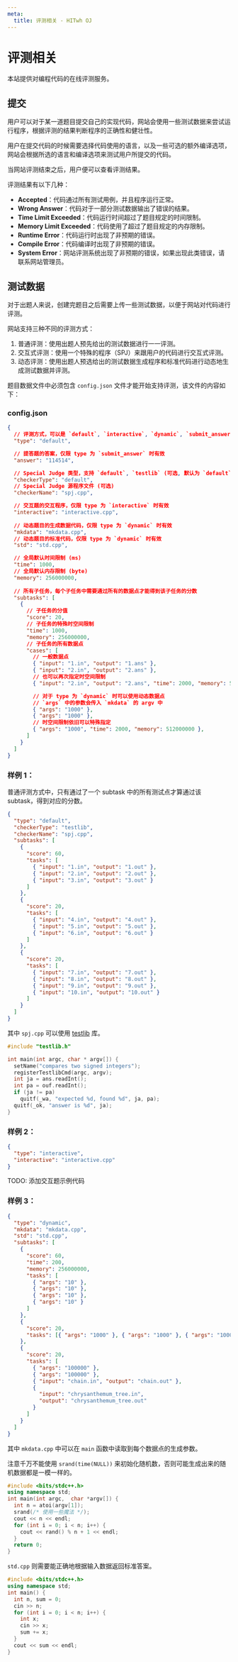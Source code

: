 ```yaml
---
meta:
  title: 评测相关 - HITwh OJ
---
```


# 评测相关

本站提供对编程代码的在线评测服务。

## 提交

用户可以对于某一道题目提交自己的实现代码，网站会使用一些测试数据来尝试运行程序，根据评测的结果判断程序的正确性和健壮性。

用户在提交代码的时候需要选择代码使用的语言，以及一些可选的额外编译选项，网站会根据所选的语言和编译选项来测试用户所提交的代码。

当网站评测结束之后，用户便可以查看评测结果。

评测结果有以下几种：

- **Accepted**：代码通过所有测试用例，并且程序运行正常。
- **Wrong Answer**：代码对于一部分测试数据输出了错误的结果。
- **Time Limit Exceeded**：代码运行时间超过了题目规定的时间限制。
- **Memory Limit Exceeded**：代码使用了超过了题目规定的内存限制。
- **Runtime Error**：代码运行时出现了非预期的错误。
- **Compile Error**：代码编译时出现了非预期的错误。
- **System Error**：网站评测系统出现了非预期的错误，如果出现此类错误，请联系网站管理员。

## 测试数据

对于出题人来说，创建完题目之后需要上传一些测试数据，以便于网站对代码进行评测。

网站支持三种不同的评测方式：

1. 普通评测：使用出题人预先给出的测试数据进行一一评测。
2. 交互式评测：使用一个特殊的程序（SPJ）来跟用户的代码进行交互式评测。
3. 动态评测：使用出题人预选给出的测试数据生成程序和标准代码进行动态地生成测试数据并评测。

题目数据文件中必须包含 `config.json` 文件才能开始支持评测，该文件的内容如下：

### config.json

```json
{
  // 评测方式，可以是 `default`, `interactive`, `dynamic`, `submit_answer` 中的一种。
  "type": "default",

  // 提答题的答案，仅限 type 为 `submit_answer` 时有效
  "answer": "114514",

  // Special Judge 类型，支持 `default`, `testlib` (可选, 默认为 `default`)
  "checkerType": "default",
  // Special Judge 源程序文件 (可选)
  "checkerName": "spj.cpp",

  // 交互题的交互程序，仅限 type 为 `interactive` 时有效
  "interactive": "interactive.cpp",
  
  // 动态题目的生成数据代码，仅限 type 为 `dynamic` 时有效
  "mkdata": "mkdata.cpp",
  // 动态题目的标准代码，仅限 type 为 `dynamic` 时有效
  "std": "std.cpp",

  // 全局默认时间限制 (ms)
  "time": 1000,
  // 全局默认内存限制 (byte)
  "memory": 256000000,
  
  // 所有子任务，每个子任务中需要通过所有的数据点才能得到该子任务的分数
  "subtasks": [
    {
      // 子任务的分值
      "score": 20,
      // 子任务的特殊时空间限制
      "time": 1000,
      "memory": 256000000,
      // 子任务的所有数据点
      "cases": [
        // 一般数据点
        { "input": "1.in", "output": "1.ans" },
        { "input": "2.in", "output": "2.ans" },
        // 也可以再次指定时空间限制
        { "input": "2.in", "output": "2.ans", "time": 2000, "memory": 512000000 },

        // 对于 type 为 `dynamic` 时可以使用动态数据点
        // `args` 中的参数会传入 `mkdata` 的 argv 中
        { "args": "1000" },
        { "args": "1000" },
        // 时空间限制依旧可以特殊指定
        { "args": "1000", "time": 2000, "memory": 512000000 },
      ]
    }
  ]
}
```

### 样例 1：

普通评测方式中，只有通过了一个 subtask 中的所有测试点才算通过该 subtask，得到对应的分数。

```json
{
  "type": "default",
  "checkerType": "testlib",
  "checkerName": "spj.cpp",
  "subtasks": [
    {
      "score": 60,
      "tasks": [
        { "input": "1.in", "output": "1.out" },
        { "input": "2.in", "output": "2.out" },
        { "input": "3.in", "output": "3.out" }
      ]
    },
    {
      "score": 20,
      "tasks": [
        { "input": "4.in", "output": "4.out" },
        { "input": "5.in", "output": "5.out" },
        { "input": "6.in", "output": "6.out" }
      ]
    },
    {
      "score": 20,
      "tasks": [
        { "input": "7.in", "output": "7.out" },
        { "input": "8.in", "output": "8.out" },
        { "input": "9.in", "output": "9.out" },
        { "input": "10.in", "output": "10.out" }
      ]
    }
  ]
}
```

其中 `spj.cpp` 可以使用 [testlib](https://github.com/MikeMirzayanov/testlib) 库。

```cpp
#include "testlib.h"

int main(int argc, char * argv[]) {
  setName("compares two signed integers");
  registerTestlibCmd(argc, argv);
  int ja = ans.readInt();
  int pa = ouf.readInt();
  if (ja != pa)
    quitf(_wa, "expected %d, found %d", ja, pa);
  quitf(_ok, "answer is %d", ja);
}
```

### 样例 2：

```json
{
  "type": "interactive",
  "interactive": "interactive.cpp"
}
```

TODO: 添加交互题示例代码

### 样例 3：

```json
{
  "type": "dynamic",
  "mkdata": "mkdata.cpp",
  "std": "std.cpp",
  "subtasks": [
    {
      "score": 60,
      "time": 200,
      "memory": 256000000,
      "tasks": [
        { "args": "10" },
        { "args": "10" },
        { "args": "10" },
        { "args": "10" }
      ]
    },
    {
      "score": 20,
      "tasks": [{ "args": "1000" }, { "args": "1000" }, { "args": "1000" }]
    },
    {
      "score": 20,
      "tasks": [
        { "args": "100000" },
        { "args": "100000" },
        { "input": "chain.in", "output": "chain.out" },
        {
          "input": "chrysanthemum_tree.in",
          "output": "chrysanthemum_tree.out"
        }
      ]
    }
  ]
}
```

其中 `mkdata.cpp` 中可以在 `main` 函数中读取到每个数据点的生成参数。

注意千万不能使用 `srand(time(NULL))` 来初始化随机数，否则可能生成出来的随机数据都是一模一样的。

```cpp
#include <bits/stdc++.h>
using namespace std;
int main(int argc,  char *argv[]) {
  int n = atoi(argv[1]);
  srand(/* 使用一些魔法 */);
  cout << n << endl;
  for (int i = 0; i < n; i++) {
    cout << rand() % n + 1 << endl;
  }
  return 0;
}
```

`std.cpp` 则需要能正确地根据输入数据返回标准答案。

```cpp
#include <bits/stdc++.h>
using namespace std;
int main() {
  int n, sum = 0;
  cin >> n;
  for (int i = 0; i < n; i++) {
    int x;
    cin >> x;
    sum += x;
  }
  cout << sum << endl;
}
```
